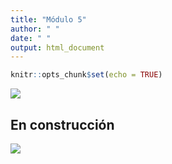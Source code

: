 ```yaml
---
title: "Módulo 5"
author: " "
date: " "
output: html_document
---
```


```r
knitr::opts_chunk$set(echo = TRUE)
```
![](img/Modulo5.png)

## En construcción

![](img/enconstruccion.gif)






